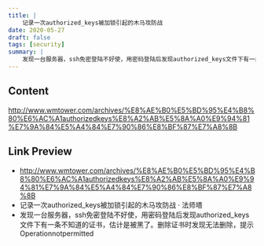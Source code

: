 ```yaml
---
title: |
    记录一次authorized_keys被加锁引起的木马攻防战
date: 2020-05-27
draft: false
tags: [security]
summary: |
    发现一台服务器，ssh免密登陆不好使，用密码登陆后发现authorized_keys文件下有一条不知道的证书，估计是被黑了。删除证书时发现无法删除，提示 Operationnotpermitted
---
```


## Content

http://www.wmtower.com/archives/%E8%AE%B0%E5%BD%95%E4%B8%80%E6%AC%A1authorizedkeys%E8%A2%AB%E5%8A%A0%E9%94%81%E7%9A%84%E5%A4%84%E7%90%86%E8%BF%87%E7%A8%8B

## Link Preview

- http://www.wmtower.com/archives/%E8%AE%B0%E5%BD%95%E4%B8%80%E6%AC%A1authorizedkeys%E8%A2%AB%E5%8A%A0%E9%94%81%E7%9A%84%E5%A4%84%E7%90%86%E8%BF%87%E7%A8%8B
- 记录一次authorized_keys被加锁引起的木马攻防战 · 法师塔
- 发现一台服务器，ssh免密登陆不好使，用密码登陆后发现authorized_keys文件下有一条不知道的证书，估计是被黑了。删除证书时发现无法删除，提示 Operationnotpermitted
